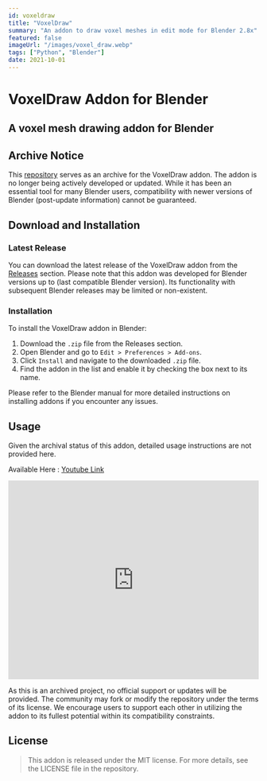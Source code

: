 ```yaml
---
id: voxeldraw
title: "VoxelDraw"
summary: "An addon to draw voxel meshes in edit mode for Blender 2.8x"
featured: false
imageUrl: "/images/voxel_draw.webp"
tags: ["Python", "Blender"]
date: 2021-10-01
---
```



# VoxelDraw Addon for Blender


## A voxel mesh drawing addon for Blender

## Archive Notice

This [repository](https://github.com/theunnecessarythings/VoxelDraw) serves as an archive for the VoxelDraw addon. The addon is no longer being actively developed or updated. While it has been an essential tool for many Blender users, compatibility with newer versions of Blender (post-update information) cannot be guaranteed.

## Download and Installation

### Latest Release

You can download the latest release of the VoxelDraw addon from the [Releases](https://github.com/theunnecessarythings/VoxelDraw/releases) section. Please note that this addon was developed for Blender versions up to (last compatible Blender version). Its functionality with subsequent Blender releases may be limited or non-existent.

### Installation

To install the VoxelDraw addon in Blender:

1. Download the `.zip` file from the Releases section.
2. Open Blender and go to `Edit > Preferences > Add-ons`.
3. Click `Install` and navigate to the downloaded `.zip` file.
4. Find the addon in the list and enable it by checking the box next to its name.

Please refer to the Blender manual for more detailed instructions on installing addons if you encounter any issues.

## Usage

Given the archival status of this addon, detailed usage instructions are not provided here.

Available Here : [Youtube Link](https://www.youtube.com/watch?v=TMZCk8AtwJs&t=282s&ab_channel=TheUnnecessaryThings)

<iframe  width="100%" height="400" src="https://www.youtube.com/embed/TMZCk8AtwJs?si=vFs6mVaSIUbNxewn" title="YouTube video player" frameborder="0" allow="accelerometer; autoplay; clipboard-write; encrypted-media; gyroscope; picture-in-picture; web-share" referrerpolicy="strict-origin-when-cross-origin" allowfullscreen></iframe>

As this is an archived project, no official support or updates will be provided. The community may fork or modify the repository under the terms of its license. We encourage users to support each other in utilizing the addon to its fullest potential within its compatibility constraints.

## License

> This addon is released under the MIT license. For more details, see the LICENSE file in the repository.

